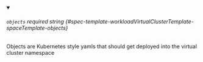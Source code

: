 
<details className="config-field" data-expandable="false" open>
<summary>

###### `objects` <span className="config-field-required" data-required="false">required</span> <span className="config-field-type">string</span> <span className="config-field-default"></span> <span className="config-field-enum"></span> {#spec-template-workloadVirtualClusterTemplate-spaceTemplate-objects}

Objects are Kubernetes style yamls that should get deployed into the virtual cluster namespace

</summary>



</details>
